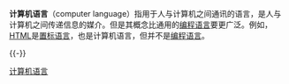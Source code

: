 {{Multiple issues|
{{unreferenced|time=2013-11-22T13:19:25+00:00}}
{{Expand language|1=en|time=2020-09-22T12:13:56+00:00}}
}}
{{multiple_issues|
}}

{{NoteTA
|T=zh-hans:计算机语言; zh-hant:電腦語言;
|G1=IT
}}

'''计算机语言'''（computer language）指用于人与计算机之间通讯的语言，是人与计算机之间传递信息的媒介。但是其概念比通用的[[编程语言|编程语言]]要更广泛。例如，[[HTML|HTML]]是[[置标语言|置标语言]]，也是计算机语言，但并不是[[编程语言|编程语言]]。

{{-}}
{{计算机语言}}
{{程序设计语言}}

[[Category:计算机语言|]]